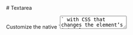 
<Meta of={TextareaStories} />

<div className="docs-title">
  # Textarea

  <link-design of={JSON.stringify(TextareaStories)}></link-design>
</div>

<PackageTag meta={meta}/>

<div className="lead">
  Customize the native `<textarea>` with CSS that changes the element’s initial appearance.
</div>

Custom textarea elements need only the class `.form-control` to trigger the custom styles.

<Canvas sourceState="shown" of={TextareaStories.Default} />
<div className="hide-col-default">
  <Controls of={TextareaStories.Default} />
</div>

<StylesPackageImport components={['form-textarea']} required={{ validation: true }} />

## Concrete Examples of Application

The following examples show the different characteristics of the component. These can differ in the type of visualization, the HTML structure, as well as when, how and why they are displayed.

### Floating Label

Wrap a pair of `<textarea>` and `<label>` elements in a `.form-floating` container to enable floating labels.<br/>
But note that the `<textarea>` element must come first, so we can ensure the correct styles.

<Canvas of={TextareaStories.FloatingLabel} />
